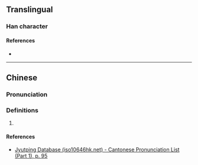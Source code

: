 {{character info}}
==Translingual==

===Han character===
{{Han char|rn=38|rad=女|as=12|sn=15|four=|canj=TLPV|ids=⿳廿⿴北口女}}

====References====
* {{Han ref|kx=0271.290|dkj=06737|hdz=21079.100|uh=5B0A|ud=23306}}

----

==Chinese==
{{zh-forms}}

===Pronunciation===
{{zh-pron
|m=yàn
|c=jin2
|mc=y
|oc=y
|cat=
}}

===Definitions===
{{zh-hanzi}}

# {{rfdef|zh}}

====References====
* {{qual|Cantonese}} [http://www.iso10646hk.net/jp/document/download.jsp Jyutping Database (iso10646hk.net) - Cantonese Pronunciation List (Part 1), p. 95]